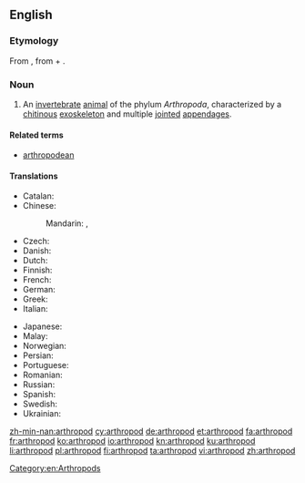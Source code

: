 ==English==
{{wikipedia}}

===Etymology===
From {{etyl|la|en}} {{term|arthropoda|lang=la}}, from {{etyl|grc|en}} {{term|ἄρθρον||joint|tr=arthron|sc=polytonic|lang=grc}}
+ {{term|πούς||foot|tr=pous|sc=polytonic|lang=grc}}.

===Noun===
{{en-noun|s|arthropodae}}

# An [[invertebrate]] [[animal]] of the phylum ''Arthropoda'', characterized by a [[chitin]]ous [[exoskeleton]] and multiple [[joint]]ed [[appendage]]s.

====Related terms====
* [[arthropodean]]

====Translations====
{{trans-top|animal of Arthropoda}}
* Catalan: {{t|ca|artròpode|m}}
* Chinese:
*: Mandarin: {{t+|cmn|節肢動物|sc=Hani}}, {{t|cmn|节肢动物|tr=jiézhī dòngwù|sc=Hani}}
* Czech: {{t|cs|členovec|m}}
* Danish: {{t|da|leddyr}}
* Dutch: {{t+|nl|geleedpotige}}
* Finnish: {{t+|fi|niveljalkainen}}
* French: {{t+|fr|arthropode|m}}
* German: {{t|de|Gliederfüßler|m}}
* Greek: {{t+|el|αρθρόποδο|n|tr=arthrópodo}}
* Italian: {{t|it|artropodo|m}}
{{trans-mid}}
* Japanese: {{t|ja|節足動物|tr=せっそくどうぶつ, sessoku dōbutsu}}
* Malay: {{t|ms|artropod}}
* Norwegian: {{t|no|leddyr}}
* Persian: {{t+|fa|بندپایان|tr=bandpâyân}}
* Portuguese: {{t+|pt|artrópode|m}}
* Romanian: {{t+|ro|artropod|n}}
* Russian: {{t+|ru|членистоногое|n|tr=členistonógoje}}
* Spanish: {{t+|es|artrópodo|m}}
* Swedish: {{t+|sv|leddjur|n}}
* Ukrainian: {{t|uk|членистоноге|n|tr=členystonóhe|sc=Cyrl}}
{{trans-bottom}}

[[Category:en:Arthropods]]

[[zh-min-nan:arthropod]]
[[cy:arthropod]]
[[de:arthropod]]
[[et:arthropod]]
[[fa:arthropod]]
[[fr:arthropod]]
[[ko:arthropod]]
[[io:arthropod]]
[[kn:arthropod]]
[[ku:arthropod]]
[[li:arthropod]]
[[pl:arthropod]]
[[fi:arthropod]]
[[ta:arthropod]]
[[vi:arthropod]]
[[zh:arthropod]]